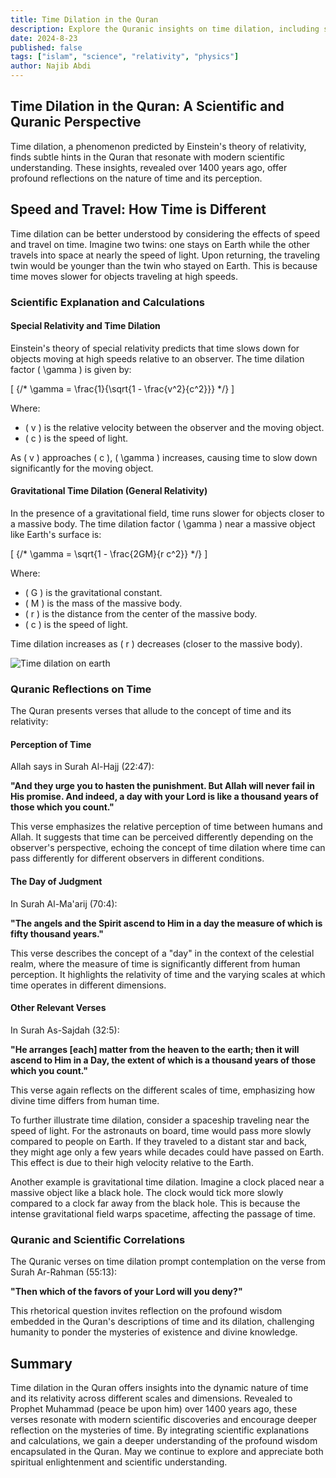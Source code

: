```yaml
---
title: Time Dilation in the Quran
description: Explore the Quranic insights on time dilation, including scientific explanations and calculations.
date: 2024-8-23
published: false
tags: ["islam", "science", "relativity", "physics"]
author: Najib Abdi
---
```


## Time Dilation in the Quran: A Scientific and Quranic Perspective

Time dilation, a phenomenon predicted by Einstein's theory of relativity, finds subtle hints in the Quran that resonate with modern scientific understanding. These insights, revealed over 1400 years ago, offer profound reflections on the nature of time and its perception.

## Speed and Travel: How Time is Different

Time dilation can be better understood by considering the effects of speed and travel on time. Imagine two twins: one stays on Earth while the other travels into space at nearly the speed of light. Upon returning, the traveling twin would be younger than the twin who stayed on Earth. This is because time moves slower for objects traveling at high speeds.

### Scientific Explanation and Calculations

#### Special Relativity and Time Dilation

Einstein's theory of special relativity predicts that time slows down for objects moving at high speeds relative to an observer. The time dilation factor \( \gamma \) is given by:

\[
{/* \gamma = \frac{1}{\sqrt{1 - \frac{v^2}{c^2}}} */}
\]

Where:
- \( v \) is the relative velocity between the observer and the moving object.
- \( c \) is the speed of light.

As \( v \) approaches \( c \), \( \gamma \) increases, causing time to slow down significantly for the moving object.

#### Gravitational Time Dilation (General Relativity)

In the presence of a gravitational field, time runs slower for objects closer to a massive body. The time dilation factor \( \gamma \) near a massive object like Earth's surface is:

\[
{/* \gamma = \sqrt{1 - \frac{2GM}{r c^2}} */}
\]

Where:
- \( G \) is the gravitational constant.
- \( M \) is the mass of the massive body.
- \( r \) is the distance from the center of the massive body.
- \( c \) is the speed of light.

Time dilation increases as \( r \) decreases (closer to the massive body).

![Time dilation on earth](/blog-img/time.jpg)

### Quranic Reflections on Time

The Quran presents verses that allude to the concept of time and its relativity:

#### Perception of Time

Allah says in Surah Al-Hajj (22:47):

**"And they urge you to hasten the punishment. But Allah will never fail in His promise. And indeed, a day with your Lord is like a thousand years of those which you count."**

This verse emphasizes the relative perception of time between humans and Allah. It suggests that time can be perceived differently depending on the observer's perspective, echoing the concept of time dilation where time can pass differently for different observers in different conditions.

#### The Day of Judgment

In Surah Al-Ma'arij (70:4):

**"The angels and the Spirit ascend to Him in a day the measure of which is fifty thousand years."**

This verse describes the concept of a "day" in the context of the celestial realm, where the measure of time is significantly different from human perception. It highlights the relativity of time and the varying scales at which time operates in different dimensions.

#### Other Relevant Verses

In Surah As-Sajdah (32:5):

**"He arranges [each] matter from the heaven to the earth; then it will ascend to Him in a Day, the extent of which is a thousand years of those which you count."**

This verse again reflects on the different scales of time, emphasizing how divine time differs from human time.

To further illustrate time dilation, consider a spaceship traveling near the speed of light. For the astronauts on board, time would pass more slowly compared to people on Earth. If they traveled to a distant star and back, they might age only a few years while decades could have passed on Earth. This effect is due to their high velocity relative to the Earth.

Another example is gravitational time dilation. Imagine a clock placed near a massive object like a black hole. The clock would tick more slowly compared to a clock far away from the black hole. This is because the intense gravitational field warps spacetime, affecting the passage of time.

### Quranic and Scientific Correlations

The Quranic verses on time dilation prompt contemplation on the verse from Surah Ar-Rahman (55:13):

**"Then which of the favors of your Lord will you deny?"**

This rhetorical question invites reflection on the profound wisdom embedded in the Quran's descriptions of time and its dilation, challenging humanity to ponder the mysteries of existence and divine knowledge.

## Summary

Time dilation in the Quran offers insights into the dynamic nature of time and its relativity across different scales and dimensions. Revealed to Prophet Muhammad (peace be upon him) over 1400 years ago, these verses resonate with modern scientific discoveries and encourage deeper reflection on the mysteries of time. By integrating scientific explanations and calculations, we gain a deeper understanding of the profound wisdom encapsulated in the Quran. May we continue to explore and appreciate both spiritual enlightenment and scientific understanding.
